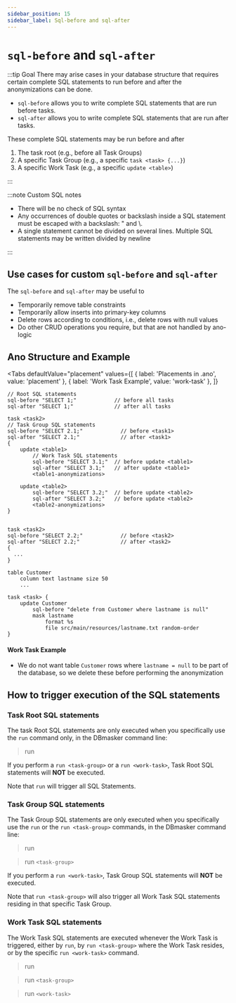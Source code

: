 ```yaml
---
sidebar_position: 15
sidebar_label: Sql-before and sql-after
---
```



# `sql-before` and `sql-after`

:::tip Goal
There may arise cases in your database structure that requires certain complete SQL statements to run before and after the anonymizations can be done.

- `sql-before` allows you to write complete SQL statements that are run before tasks.
- `sql-after` allows you to write complete SQL statements that are run after tasks.

These complete SQL statements may be run before and after

1. The task root (e.g., before all Task Groups)
2. A specific Task Group (e.g., a specific `task <task> {...}`)
3. A specific Work Task (e.g., a specific `update <table>`)

:::

:::note Custom SQL notes

- There will be no check of SQL syntax
- Any occurrences of double quotes or backslash inside a SQL statement must be escaped with a backslash: \" and \\.
- A single statement cannot be divided on several lines. Multiple SQL statements may be written divided by newline

:::

## Use cases for custom `sql-before` and `sql-after`

The `sql-before` and `sql-after` may be useful to

- Temporarily remove table constraints
- Temporarily allow inserts into primary-key columns
- Delete rows according to conditions, i.e., delete rows with null values
- Do other CRUD operations you require, but that are not handled by ano-logic

## Ano Structure and Example

<Tabs
  defaultValue="placement"
  values={[
    { label: 'Placements in .ano', value: 'placement' },
    { label: 'Work Task Example', value: 'work-task' },
  ]}
>

<TabItem value="placement">

```ano
// Root SQL statements
sql-before "SELECT 1;"            // before all tasks
sql-after "SELECT 1;"             // after all tasks

task <task2>
// Task Group SQL statements
sql-before "SELECT 2.1;"            // before <task1>
sql-after "SELECT 2.1;"             // after <task1>
{
    update <table1>
        // Work Task SQL statements
  	  	sql-before "SELECT 3.1;"  // before update <table1>
        sql-after "SELECT 3.1;"   // after update <table1>
        <table1-anonymizations>

    update <table2>
        sql-before "SELECT 3.2;"  // before update <table2>
        sql-after "SELECT 3.2;"   // before update <table2>
        <table2-anonymizations>
}


task <task2>
sql-before "SELECT 2.2;"            // before <task2>
sql-after "SELECT 2.2;"             // after <task2>
{
  ...
}

```

</TabItem>

<TabItem value="work-task">

```ano
table Customer
    column text lastname size 50
    ...

task <task> {
    update Customer
        sql-before "delete from Customer where lastname is null"
        mask lastname
            format %s
            file src/main/resources/lastname.txt random-order
}
```

#### Work Task Example

- We do not want table `Customer` rows where `lastname = null` to be part of the database, so we delete these before performing the anonymization

</TabItem>

</Tabs>

## How to trigger execution of the SQL statements

### Task Root SQL statements

The task Root SQL statements are only executed when you specifically use the `run` command only, in the DBmasker command line:

> run

If you perform a `run <task-group>` or a `run <work-task>`, Task Root SQL statements will **NOT** be executed.

Note that `run` will trigger all SQL Statements.

### Task Group SQL statements

The Task Group SQL statements are only executed when you specifically use the `run` or the `run <task-group>` commands, in the DBmasker command line:

> run

> run `<task-group>`

If you perform a `run <work-task>`, Task Group SQL statements will **NOT** be executed.

Note that `run <task-group>` will also trigger all Work Task SQL statements residing in that specific Task Group.

### Work Task SQL statements

The Work Task SQL statements are executed whenever the Work Task is triggered, either by `run`, by `run <task-group>` where the Work Task resides, or by the specific `run <work-task>` command.

> run

> run `<task-group>`

> run `<work-task>`
